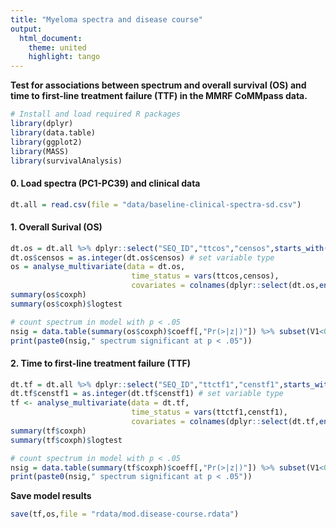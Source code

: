 ```yaml
---
title: "Myeloma spectra and disease course"
output:
  html_document:
    theme: united
    highlight: tango
---
```


**Test for associations between spectrum and overall survival (OS) and time to first-line treatment failure (TTF) in the MMRF CoMMpass data.**

```r
# Install and load required R packages
library(dplyr)
library(data.table)
library(ggplot2)
library(MASS)
library(survivalAnalysis)
```

#### 0. Load spectra (PC1-PC39) and clinical data
```r
dt.all = read.csv(file = "data/baseline-clinical-spectra-sd.csv")
```

#### 1. Overall Surival (OS)
```r
dt.os = dt.all %>% dplyr::select("SEQ_ID","ttcos","censos",starts_with("PC")) # subset
dt.os$censos = as.integer(dt.os$censos) # set variable type
os = analyse_multivariate(data = dt.os,
                           time_status = vars(ttcos,censos),
                           covariates = colnames(dplyr::select(dt.os,ends_with("_SD"))))
summary(os$coxph)
summary(os$coxph)$logtest

# count spectrum in model with p < .05
nsig = data.table(summary(os$coxph)$coeff[,"Pr(>|z|)"]) %>% subset(V1<0.05) %>% nrow()
print(paste0(nsig," spectrum significant at p < .05"))
```

#### 2. Time to first-line treatment failure (TTF)
```r
dt.tf = dt.all %>% dplyr::select("SEQ_ID","ttctf1","censtf1",starts_with("PC")) # subset
dt.tf$censtf1 = as.integer(dt.tf$censtf1) # set variable type
tf <- analyse_multivariate(data = dt.tf,
                           time_status = vars(ttctf1,censtf1),
                           covariates = colnames(dplyr::select(dt.tf,ends_with("_SD"))))
summary(tf$coxph)
summary(tf$coxph)$logtest

# count spectrum in model with p < .05
nsig = data.table(summary(tf$coxph)$coeff[,"Pr(>|z|)"]) %>% subset(V1<0.05) %>% nrow()
print(paste0(nsig," spectrum significant at p < .05"))
```

**Save model results**
```r
save(tf,os,file = "rdata/mod.disease-course.rdata")
```